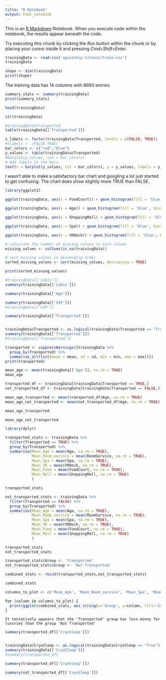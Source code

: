 ```yaml
---
title: "R Notebook"
output: html_notebook
---
```


This is an [R Markdown](http://rmarkdown.rstudio.com) Notebook. When you execute code within the notebook, the results appear beneath the code.

Try executing this chunk by clicking the *Run* button within the chunk or by placing your cursor inside it and pressing *Cmd+Shift+Enter*.

```r
trainingData <- read.csv('spaceship-titanic/train.csv')
trainingData
```

```r
shape <- dim(trainingData)
print(shape)
```

The training data has 14 columns with 8693 entries.

```r
summary_stats <- summary(trainingData)
print(summary_stats)
```

```r
head(trainingData)
```

```r
str(trainingData)
```

```r
#trainingData$Transported
table(trainingData[['Transported']])
```

```r
x_labels <- factor(trainingData$Transported, levels = c(FALSE, TRUE))
#xlabels <- (FALSE TRUE)
bar_colors <- c("red","blue")
y_values <- table(trainingData$Transported)
#barplot(y_values, col = bar_colors)
# Add labels to the bars
text(x = barplot(y_values, col = bar_colors), y = y_values, labels = y_values, pos = 3, cex = 0.8)
```

I wasn't able to make a satisfactory bar chart and googling a lot just started to get confusing. The chart does show slightly more TRUE than FALSE.

```r
library(ggplot2)


```

```r
ggplot(trainingData, aes(x = FoodCourt)) + geom_histogram(fill = 'blue', bins = 50)
```

```r
ggplot(trainingData, aes(x = Age)) + geom_histogram(fill = 'blue', bins = 50)
```

```r
ggplot(trainingData, aes(x = ShoppingMall) + geom_histogram(fill = 'blue', bins = 50)
```

```r
ggplot(trainingData, aes(x = Spa)) + geom_histogram(fill = 'blue', bins = 50)
```

```r
ggplot(trainingData, aes(x = VRDeck)) + geom_histogram(fill = 'blue', bins = 50)
```

```r
# calculate the number of missing values in each column
missing_values <- colSums(is.na(trainingData))

# sort missing values in descending order
sorted_missing_values <- sort(missing_values, decreasing = TRUE)

print(sorted_missing_values)
```

```r
#trainingData[['Cabin']]
summary(trainingData[['Cabin']])
```

```r
summary(trainingData[['Age']])
```

```r
summary(trainingData[['VIP']])
#trainingData[['VIP']]
```

```r
summary(trainingData[['Transported']])
```

```Transported
```

```r
trainingData$Transported <- as.logical(trainingData$Transported == "True")
summary(trainingData[['Transported']])
#trainingData[['Transported']]
```

```r
transported <- suppressWarnings({trainingData %>%
  group_by(Transported) %>%
  summarise_all(list(mean = mean, sd = sd, min = min, max = max))})
print(transported)
```

```r
mean_age <- mean(trainingData[['Age']], na.rm = TRUE)
mean_age
```

```r
transported_df <- trainingData[trainingData$Transported == TRUE,]
not_transported_df <- trainingData[trainingData$Transported == FALSE,]
```

```r
mean_age_transported <- mean(transported_df$Age, na.rm = TRUE)
mean_age_not_transported <- mean(not_transported_df$Age, na.rm = TRUE)
```

```r
mean_age_transported
```

```r
mean_age_not_transported
```

```r
library(dplyr)

transported_stats <- trainingData %>%
  filter(Transported == TRUE) %>%
  group_by(Transported) %>%
  summarise(Mean_Age = mean(Age, na.rm = TRUE),
            Mean_Room_service = mean(RoomService, na.rm = TRUE),
            Mean_Spa = mean(Spa, na.rm = TRUE),
            Mean_VR = mean(VRDeck, na.rm = TRUE),
            Mean_Food = mean(FoodCourt, na.rm = TRUE),
            Mean_Mall = mean(ShoppingMall, na.rm = TRUE)
            )
```

```r
transported_stats
```

```r
not_transported_stats <- trainingData %>%
  filter(Transported == FALSE) %>%
  group_by(Transported) %>%
  summarise(Mean_Age = mean(Age, na.rm = TRUE),
            Mean_Room_service = mean(RoomService, na.rm = TRUE),
            Mean_Spa = mean(Spa, na.rm = TRUE),
            Mean_VR = mean(VRDeck, na.rm = TRUE),
            Mean_Food = mean(FoodCourt, na.rm = TRUE),
            Mean_Mall = mean(ShoppingMall, na.rm = TRUE)
            )
```

```r
transported_stats
not_transported_stats
```

```r
transported_stats$Group <- 'Transported'
not_transported_stats$Group <- 'Not Transported'

combined_stats <- rbind(transported_stats,not_transported_stats)

combined_stats
```

```r
columns_to_plot <- c('Mean_Age', 'Mean_Room_service', 'Mean_Spa', 'Mean_VR', 'Mean_Food', 'Mean_Mall')

for (column in columns_to_plot) {
  print(ggplot(combined_stats, aes_string(x='Group', y=column, fill='Group')) + geom_bar(stat='identity', position = 'dodge') + labs(title = paste("Comparison of", column), x="Group", y=column, fill="Group"))
}
```

```There

It tentatively appears that the 'Transported' group has less money for luxuries than the group 'Not Transported' 
```

```r
summary(transported_df[['CryoSleep']])
```

```CryoSleep
```

```r
trainingData$CryoSleep <- as.logical(trainingData$CryoSleep == "True")
summary(trainingData[['CryoSleep']])
#summary(transported_df)
```

```r
summary(transported_df[['CryoSleep']])
```

```r
summary(not_transported_df[['CryoSleep']])
```
